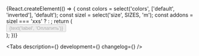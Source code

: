 


<Meta title='Components/Actions/Button' component={Button} id='Button' />

<!-- Canvas -->

<Story name='Button'>
    {React.createElement(() => {
        const colors = select('colors', ['default', 'inverted'], 'default');
        const sizel = select('size', SIZES, 'm');
        const addons = sizel === 'xxs' ? <StarSIcon /> : <StarMIcon />;
        return (
            <div
                style={{
                    backgroundColor:
                        colors === 'inverted'
                            ? 'var(--color-light-bg-primary-inverted)'
                            : 'transparent',
                    padding: '8px',
                    position: 'absolute',
                    top: 0,
                    left: 0,
                    right: 0,
                    bottom: 0,
                }}
            >
                <Button
                    view={select('view', VIEWS, 'primary')}
                    colors={colors}
                    size={sizel}
                    href={text('href', '')}
                    loading={boolean('loading')}
                    disabled={boolean('disabled', false)}
                    block={boolean('block', false)}
                    nowrap={boolean('nowrap', false)}
                    leftAddons={boolean('leftAddons', false) && addons}
                    rightAddons={boolean('rightAddons', false) && addons}
                >
                    {text('label', 'Оплатить')}
                </Button>
            </div>
        );
    })}
</Story>

<!-- Docs -->

<ComponentHeader
    name='Button'
    version={version}
    design='https://www.figma.com/file/cdNnkh2QdxuvYLrBm4cubM/Web-%3A%3A-Core-Default-Components?node-id=61%3A73570'
    children='Используется как триггер для выполнения определённого действия. Лейбл кнопки должен однозначно сообщать пользователю, что произойдёт после нажатия на неё.'
/>

<Tabs description={<Description />} development={<Development />} changelog={<Changelog />} />
